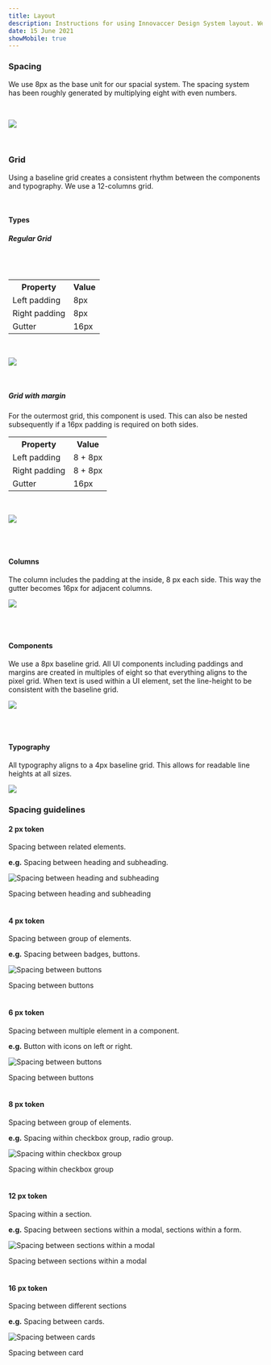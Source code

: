 ```yaml
---
title: Layout
description: Instructions for using Innovaccer Design System layout. We use 8px as the base unit for our spacial system.
date: 15 June 2021
showMobile: true
---
```


### Spacing

We use 8px as the base unit for our spacial system. The spacing system has been roughly generated by multiplying eight with even numbers.

<Message
  appearance='info'
  description='12px is an outlier to the rule. This special padding amount allows for better alignment of stacked items while giving elements enough room to breathe.'
/>

<br />

![](./images/spacing.png)

<br />

### Grid

Using a baseline grid creates a consistent rhythm between the components and typography. We use a 12-columns grid.

<br />

#### Types

##### Regular Grid
<br/>
<br/>

<table style={{width: "100%"}}>
  <tbody>
    <tr>
      <th style={{width:"50%",  textAlign: "left"}}>Property</th>
      <th style={{width:"50%",  textAlign: "left"}}>Value</th>
    </tr>
    <tr style={{verticalAlign: "top"}}>
      <td>Left padding</td>
      <td>8px</td>
    </tr>
    <tr style={{verticalAlign: "top"}}>
      <td>Right padding</td>
      <td>
          8px
      </td>
    </tr>
    <tr style={{verticalAlign: "top"}}>
      <td>Gutter</td>
      <td>16px</td>
    </tr>
  </tbody>
</table>


<br />

![](./images/grid-layout.jpeg)

<br />

##### Grid with margin

For the outermost grid, this component is used. This can
also be nested subsequently if a 16px padding is required
on both sides.

<table style={{width: "100%"}}>
  <tbody>
    <tr>
      <th style={{width:"50%",  textAlign: "left"}}>Property</th>
      <th style={{width:"50%",  textAlign: "left"}}>Value</th>
    </tr>
    <tr style={{verticalAlign: "top"}}>
      <td>Left padding</td>
      <td>8 + 8px</td>
    </tr>
    <tr style={{verticalAlign: "top"}}>
      <td>Right padding</td>
      <td>8 + 8px </td>
    </tr>
    <tr style={{verticalAlign: "top"}}>
      <td>Gutter</td>
      <td>16px</td>
    </tr>
  </tbody>
</table>



<br />

![](./images/grid-margin.jpeg)

<br />
<br />

#### Columns

The column includes the padding at the inside, 8 px each side. This way the gutter becomes 16px for adjacent columns.

![](./images/grid-column.jpeg)

<br />
<br />

#### Components

We use a 8px baseline grid. All UI components including paddings and margins are created in multiples of eight so that everything aligns to the pixel grid.
When text is used within a UI element, set the line-height to be consistent with the baseline grid.

![](./images/baseline-grid.png)

<br />
<br />

#### Typography

All typography aligns to a 4px baseline grid. This allows for readable line heights at all sizes.

![](./images/typography.png)

### Spacing guidelines

#### 2 px token
Spacing between related elements.

**e.g.** Spacing between heading and subheading.


![Spacing between heading and subheading](./images/2pxtoken.png)
<Caption> Spacing between heading and subheading </Caption>

<br/>
<br/>

#### 4 px token
Spacing between group of elements.

**e.g.** Spacing between badges, buttons.

![Spacing between buttons](./images/4pxtoken.png)
<Caption> Spacing between buttons </Caption>

<br/>
<br/>

#### 6 px token
Spacing between multiple element in a component.

**e.g.** Button with icons on left or right.

![Spacing between buttons](./images/6pxtoken.png)
<Caption> Spacing between buttons </Caption>

<br/>
<br/>

#### 8 px token
Spacing between group of elements.

**e.g.** Spacing within checkbox group, radio group.

![Spacing within checkbox group](./images/8pxtoken.png)
<Caption> Spacing within checkbox group </Caption>

<br/>
<br/>


#### 12 px token
Spacing within a section.

**e.g.** Spacing between sections within a modal, sections within a form.

![Spacing between sections within a modal](./images/12pxtoken.png)
<Caption> Spacing between sections within a modal </Caption>

<br/>
<br/>


#### 16 px token
Spacing between different sections

**e.g.** Spacing between cards.

![Spacing between cards](./images/16pxtoken.png)
<Caption> Spacing between card </Caption>



